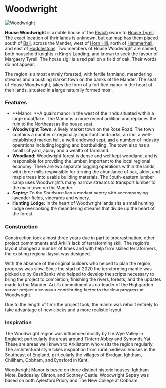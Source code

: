 

# Woodwright

<Image src="https://cdn.sanity.io/images/1as7cn02/production/a3b124cb02fe4ca6b01e36a6034d395a269b031a-1920x1017.png?w=976&h=350&fit=crop&crop=center&auto=format" alt="Woodwright" width={976} height={350}  />

<ProjectDetails
  floatRight
  region="Reach"
  house="House Woodwright"
  type="Castle"
  status="Completed"
  warp="/warp woodwright"
  projectLead="Arkilstorm"
  dateStarted="October 23, 2017"
  dateCompleted="October 23, 2017"
/>

**House Woodwright** is a noble house of the [Reach](https://westeroscraft.com/wiki/reach) sworn to [House Tyrell](https://westeroscraft.com/wiki/reach/highgarden). The exact location of their lands is unknown, but our map has them placed south of [Ball](https://westeroscraft.com/wiki/reach/ball), across the Mander, west of [Horn Hill](https://westeroscraft.com/wiki/reach/horn-hill), north of [Hammerhall](https://westeroscraft.com/wiki/reach/hammerhal), and east of [Huddlestone](https://westeroscraft.com/wiki/reach/brightwater-keep). Two members of House Woodwright are named, both household knights in King’s Landing, and known to seek the favour of Margaery Tyrell. The house sigil is a red pall on a field of oak. Their words do not appear.

The region is almost entirely forested, with fertile farmland, meandering streams and a bustling market town on the banks of the Mander. The seat of House Woodwright, takes the form of a fortified manor in the heart of their lands, situated in a large naturally formed moat.

### Features

* **Manor: **A quaint manor in the west of the lands situated within a large moat/lake. The Manor is a more recent addition and replaces the ruin to the Northeast as the house seat.
* **Woodwright Town:** A lively market town on the Rose Road. The town contains a number of regionally important landmarks; an inn, a well-established market hall, a well-endowed sept, and a number of industry operations including logging and boatbuilding. The town also has a small lichyard, apiary and a wealth of farmland.
* **Woodland:** Woodwright forest is dense and well kept woodland, and is responsible for providing the lumber, important to the local regional economy. There are two separate logging operations within the lands, with three mills responsible for turning the abundance of oak, alder, and maple trees into usable building materials. The South-eastern lumber camp uses Woodwright’s many narrow streams to transport lumber to the main town on the Mander.
* **Septry:** To the Southeast lies a modest septry with accompanying lavender fields, vineyards and winery.
* **Hunting Lodge:** In the heart of Woodwright lands sits a small hunting lodge overlooking the meandering streams that divide up the heart of the forest.

### Construction

Construction took almost three years due in part to procrastination, other project commitments and Arkil’s lack of terraforming skill. The region’s layout changed a number of times and with help from skilled terraformers, the existing regional layout was designed.

With the absence of the original builders who helped to plan the region, progress was slow. Since the start of 2020 the terraforming mantle was picked up by CashBanks who helped to develop the scripts necessary to bring the project to completion; finishing the rivers, forests, and the updates made to the Mander. Arkil’s commitment as co-leader of the Highgarden server project also was a contributing factor to the slow progress at Woodwright.

Due to the length of time the project took, the manor was rebuilt entirely to take advantage of new blocks and a more realistic layout.

### Inspiration

The Woodwright region was influenced mostly by the Wye Valley in England; particularly the areas around Tintern Abbey and Symonds Yat. These are areas well known to Arkilstorm who visits the region regularly. The architectural style takes inspiration from rural medieval houses in the Southeast of England, particularly the villages of Bredgar, Ightham, Chillham, Cobham, and Eynsford in Kent.

Woodwright Manor is based on three distinct historic houses; Ightham Mote, Baddesley Clinton, and Scotney Castle. Woodwright Septry was based on both Aylesford Priory and The New College at Cobham.